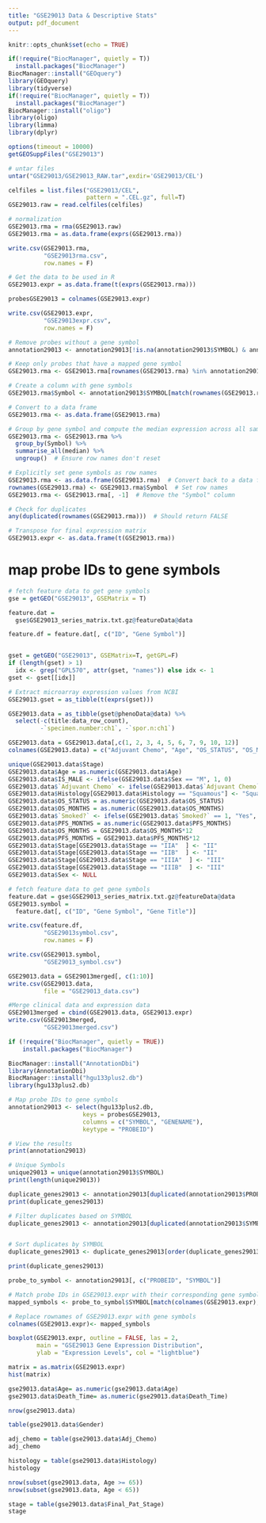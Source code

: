 ```yaml
---
title: "GSE29013 Data & Descriptive Stats"
output: pdf_document
---
```


```r
knitr::opts_chunk$set(echo = TRUE)
```

```r
if(!require("BiocManager", quietly = T))
  install.packages("BiocManager")
BiocManager::install("GEOquery")
library(GEOquery)
library(tidyverse)
if(!require("BiocManager", quietly = T))
  install.packages("BiocManager")
BiocManager::install("oligo")
library(oligo)
library(limma)
library(dplyr)
```

```r
options(timeout = 10000)
getGEOSuppFiles("GSE29013")

# untar files
untar("GSE29013/GSE29013_RAW.tar",exdir='GSE29013/CEL')

celfiles = list.files("GSE29013/CEL",
                      pattern = ".CEL.gz", full=T)
GSE29013.raw = read.celfiles(celfiles)

# normalization 
GSE29013.rma = rma(GSE29013.raw)
GSE29013.rma = as.data.frame(exprs(GSE29013.rma))

write.csv(GSE29013.rma, 
          "GSE29013rma.csv",
          row.names = F)

# Get the data to be used in R
GSE29013.expr = as.data.frame(t(exprs(GSE29013.rma)))

probesGSE29013 = colnames(GSE29013.expr)

write.csv(GSE29013.expr, 
          "GSE29013expr.csv",
          row.names = F)

```

```r
# Remove probes without a gene symbol
annotation29013 <- annotation29013[!is.na(annotation29013$SYMBOL) & annotation29013$SYMBOL != "", ]

# Keep only probes that have a mapped gene symbol
GSE29013.rma <- GSE29013.rma[rownames(GSE29013.rma) %in% annotation29013$PROBEID, ]

# Create a column with gene symbols
GSE29013.rma$Symbol <- annotation29013$SYMBOL[match(rownames(GSE29013.rma), annotation29013$PROBEID)]

# Convert to a data frame
GSE29013.rma <- as.data.frame(GSE29013.rma)

# Group by gene symbol and compute the median expression across all samples
GSE29013.rma <- GSE29013.rma %>%
  group_by(Symbol) %>%
  summarise_all(median) %>%
  ungroup()  # Ensure row names don't reset

# Explicitly set gene symbols as row names
GSE29013.rma <- as.data.frame(GSE29013.rma)  # Convert back to a data frame
rownames(GSE29013.rma) <- GSE29013.rma$Symbol  # Set row names
GSE29013.rma <- GSE29013.rma[, -1]  # Remove the "Symbol" column

# Check for duplicates
any(duplicated(rownames(GSE29013.rma)))  # Should return FALSE

# Transpose for final expression matrix
GSE29013.expr <- as.data.frame(t(GSE29013.rma))

```

# map probe IDs to gene symbols
```r
# fetch feature data to get gene symbols
gse = getGEO("GSE29013", GSEMatrix = T)

feature.dat = 
  gse$GSE29013_series_matrix.txt.gz@featureData@data

feature.df = feature.dat[, c("ID", "Gene Symbol")]


gset = getGEO("GSE29013", GSEMatrix=T, getGPL=F)
if (length(gset) > 1) 
  idx <- grep("GPL570", attr(gset, "names")) else idx <- 1
gset <- gset[[idx]]

# Extract microarray expression values from NCBI
GSE29013.gset = as_tibble(t(exprs(gset)))

GSE29013.data = as_tibble(gset@phenoData@data) %>%
  select(-c(title:data_row_count), 
         -`specimen.number:ch1`, -`spor.n:ch1`)

GSE29013.data = GSE29013.data[,c(1, 2, 3, 4, 5, 6, 7, 9, 10, 12)] 
colnames(GSE29013.data) = c("Adjuvant Chemo", "Age", "OS_STATUS", "OS_MONTHS", "Stage",  "Sex", "Histology", "Race", "Smoked?", "PFS_MONTHS")

unique(GSE29013.data$Stage)
GSE29013.data$Age = as.numeric(GSE29013.data$Age)
GSE29013.data$IS_MALE <- ifelse(GSE29013.data$Sex == "M", 1, 0)
GSE29013.data$`Adjuvant Chemo` <- ifelse(GSE29013.data$`Adjuvant Chemo` == "Yes", 1, 0)
GSE29013.data$Histology[GSE29013.data$Histology == "Squamous"] <- "Squamous Cell Carcinoma"
GSE29013.data$OS_STATUS = as.numeric(GSE29013.data$OS_STATUS)
GSE29013.data$OS_MONTHS = as.numeric(GSE29013.data$OS_MONTHS)
GSE29013.data$`Smoked?` <- ifelse(GSE29013.data$`Smoked?` == 1, "Yes", "No")
GSE29013.data$PFS_MONTHS = as.numeric(GSE29013.data$PFS_MONTHS)
GSE29013.data$OS_MONTHS = GSE29013.data$OS_MONTHS*12
GSE29013.data$PFS_MONTHS = GSE29013.data$PFS_MONTHS*12
GSE29013.data$Stage[GSE29013.data$Stage == "IIA"  ] <- "II"
GSE29013.data$Stage[GSE29013.data$Stage == "IIB"  ] <- "II"
GSE29013.data$Stage[GSE29013.data$Stage == "IIIA"  ] <- "III"
GSE29013.data$Stage[GSE29013.data$Stage == "IIIB"  ] <- "III"
GSE29013.data$Sex <- NULL

# fetch feature data to get gene symbols
feature.dat = gse$GSE29013_series_matrix.txt.gz@featureData@data 
GSE29013.symbol = 
  feature.dat[, c("ID", "Gene Symbol", "Gene Title")]
```

```r
write.csv(feature.df, 
          "GSE29013symbol.csv", 
          row.names = F)

write.csv(GSE29013.symbol, 
          "GSE29013_symbol.csv")

GSE29013.data = GSE29013merged[, c(1:10)]
write.csv(GSE29013.data, 
          file = "GSE29013_data.csv")
```

```r
#Merge clinical data and expression data
GSE29013merged = cbind(GSE29013.data, GSE29013.expr)
write.csv(GSE29013merged, 
          "GSE29013merged.csv")

``` 

```r
if (!require("BiocManager", quietly = TRUE))
    install.packages("BiocManager")

BiocManager::install("AnnotationDbi")
library(AnnotationDbi)
BiocManager::install("hgu133plus2.db")
library(hgu133plus2.db)

# Map probe IDs to gene symbols
annotation29013 <- select(hgu133plus2.db,
                     keys = probesGSE29013,
                     columns = c("SYMBOL", "GENENAME"),
                     keytype = "PROBEID")

# View the results
print(annotation29013)

# Unique Symbols
unique29013 = unique(annotation29013$SYMBOL)
print(length(unique29013))

duplicate_genes29013 <- annotation29013[duplicated(annotation29013$PROBEID), ]
print(duplicate_genes29013)

# Filter duplicates based on SYMBOL
duplicate_genes29013 <- annotation29013[duplicated(annotation29013$SYMBOL) | duplicated(annotation29013$SYMBOL, fromLast = TRUE), ]


# Sort duplicates by SYMBOL
duplicate_genes29013 <- duplicate_genes29013[order(duplicate_genes29013$SYMBOL), ]

print(duplicate_genes29013)
```

```r

probe_to_symbol <- annotation29013[, c("PROBEID", "SYMBOL")]

# Match probe IDs in GSE29013.expr with their corresponding gene symbols
mapped_symbols <- probe_to_symbol$SYMBOL[match(colnames(GSE29013.expr), probe_to_symbol$PROBEID)]

# Replace rownames of GSE29013.expr with gene symbols
colnames(GSE29013.expr)<- mapped_symbols
```



```r
boxplot(GSE29013.expr, outline = FALSE, las = 2,
        main = "GSE29013 Gene Expression Distribution",
        ylab = "Expression Levels", col = "lightblue")

matrix = as.matrix(GSE29013.expr)
hist(matrix)

```


```r
gse29013.data$Age= as.numeric(gse29013.data$Age)
gse29013.data$Death_Time= as.numeric(gse29013.data$Death_Time)
```

```r
nrow(gse29013.data)

table(gse29013.data$Gender)

adj_chemo = table(gse29013.data$Adj_Chemo)
adj_chemo

histology = table(gse29013.data$Histology)
histology

nrow(subset(gse29013.data, Age >= 65))
nrow(subset(gse29013.data, Age < 65))

stage = table(gse29013.data$Final_Pat_Stage)
stage
```





